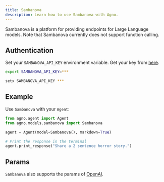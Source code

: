 ```yaml
---
title: Sambanova
description: Learn how to use Sambanova with Agno.
---
```


Sambanova is a platform for providing endpoints for Large Language models. Note that Sambanova currently does not support function calling.

## Authentication

Set your `SAMBANOVA_API_KEY` environment variable. Get your key from [here](https://cloud.sambanova.ai/apis).

<CodeGroup>

```bash Mac
export SAMBANOVA_API_KEY=***
```

```bash Windows
setx SAMBANOVA_API_KEY ***
```

</CodeGroup>

## Example

Use `Sambanova` with your `Agent`:

<CodeGroup>

```python agent.py
from agno.agent import Agent
from agno.models.sambanova import Sambanova

agent = Agent(model=Sambanova(), markdown=True)

# Print the response in the terminal
agent.print_response("Share a 2 sentence horror story.")

```

</CodeGroup>

## Params

<Snippet file="model-sambanova-params.mdx" />

`Sambanova` also supports the params of [OpenAI](/reference/models/openai).
